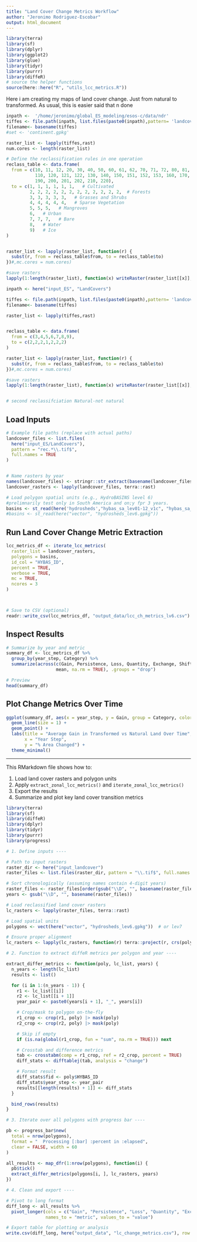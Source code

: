 ```yaml
---
title: "Land Cover Change Metrics Workflow"
author: "Jeronimo Rodriguez-Escobar"
output: html_document
---
```


```r
library(terra)
library(sf)
library(dplyr)
library(ggplot2)
library(glue)
library(tidyr)
library(purrr)
library(diffeR)
# source the helper functions
source(here::here("R", "utils_lcc_metrics.R"))
```


Here i am creating my maps of land cover change. Just from natural to transformed. As usual, this is easier said that n done


```r
inpath <-  '/home/jeronimo/global_ES_modeling/esos-c/data/ndr'
tiffes <- file.path(inpath, list.files(paste0(inpath),pattern= 'landcover'))
filename<- basename(tiffes)
#set <- 'continent.gpkg' 

raster_list <- lapply(tiffes,rast)
num.cores <- length(raster_list)

# Define the reclassification rules in one operation
reclass_table <- data.frame(
  from = c(10, 11, 12, 20, 30, 40, 50, 60, 61, 62, 70, 71, 72, 80, 81, 82, 90, 100,
           110, 120, 121, 122, 130, 140, 150, 151, 152, 153, 160, 170, 180,
           190, 200, 201, 202, 210, 220),
  to = c(1, 1, 1, 1, 1, 1,   # Cultivated
         2, 2, 2, 2, 2, 2, 2, 2, 2, 2, 2, 2,  # Forests
         3, 3, 3, 3, 3,   # Grasses and Shrubs
         4, 4, 4, 4, 4,   # Sparse Vegetation
         5, 5, 5,   # Mangroves
         6,   # Urban
         7, 7, 7,   # Bare
         8,   # Water
         9)   # Ice
)


raster_list <- lapply(raster_list, function(r) {
  subst(r, from = reclass_table$from, to = reclass_table$to)
})#,mc.cores = num.cores)

#save rasters 
lapply(1:length(raster_list), function(x) writeRaster(raster_list[[x]], paste0(here("input_ES", "LandCovers"),'/', filename[x])))

inpath <- here("input_ES", "LandCovers")

tiffes <- file.path(inpath, list.files(paste0(inpath),pattern= 'landcover'))
filename<- basename(tiffes)

raster_list <- lapply(tiffes,rast)


reclass_table <- data.frame(
  from = c(3,4,5,6,7,8,9),
  to = c(2,2,2,1,2,2,2)
)

raster_list <- lapply(raster_list, function(r) {
  subst(r, from = reclass_table$from, to = reclass_table$to)
})#,mc.cores = num.cores)

#save rasters 
lapply(1:length(raster_list), function(x) writeRaster(raster_list[[x]], paste0(here("input_ES", "LandCovers"),'/', "rec_", filename[x])))


# second reclassifciation Natural-not natural 

```

## Load Inputs

```r
# Example file paths (replace with actual paths)
landcover_files <- list.files(
  here("input_ES/LandCovers"),
  pattern = "rec.*\\.tif$", 
  full.names = TRUE
)


# Name rasters by year
names(landcover_files) <- stringr::str_extract(basename(landcover_files), "\\d{4}")
landcover_rasters <- lapply(landcover_files, terra::rast)

# Load polygon spatial units (e.g., HydroBASINS level 6)
#prelimnarily test only in South America and on;y fpr 3 years. 
basins <- st_read(here('hydrosheds',"hybas_sa_lev01-12_v1c", "hybas_sa_lev06_v1c.shp"))
#basins <- st_read(here("vector", "hydrosheds_lev6.gpkg"))
```

## Run Land Cover Change Metric Extraction

```r
lcc_metrics_df <- iterate_lcc_metrics(
  raster_list = landcover_rasters,
  polygons = basins,
  id_col = "HYBAS_ID",
  percent = TRUE,
  verbose = TRUE,
  mc = TRUE,
  ncores = 3
)



# Save to CSV (optional)
readr::write_csv(lcc_metrics_df, "output_data/lcc_ch_metrics_lv6.csv")
```

## Inspect Results

```r
# Summarize by year and metric
summary_df <- lcc_metrics_df %>%
  group_by(year_step, Category) %>%
  summarize(across(c(Gain, Persistence, Loss, Quantity, Exchange, Shift), 
                   mean, na.rm = TRUE), .groups = "drop")

# Preview
head(summary_df)
```

## Plot Change Metrics Over Time

```r
ggplot(summary_df, aes(x = year_step, y = Gain, group = Category, color = Category)) +
  geom_line(size = 1) +
  geom_point() +
  labs(title = "Average Gain in Transformed vs Natural Land Over Time",
       x = "Year Step",
       y = "% Area Changed") +
  theme_minimal()
```

---

This RMarkdown file shows how to:

1. Load land cover rasters and polygon units
2. Apply `extract_zonal_lcc_metrics()` and `iterate_zonal_lcc_metrics()`
3. Export the results
4. Summarize and plot key land cover transition metrics


```r

library(terra)
library(sf)
library(diffeR)
library(dplyr)
library(tidyr)
library(purrr)
library(progress)

# 1. Define inputs ----

# Path to input rasters
raster_dir <- here("input_landcover")
raster_files <- list.files(raster_dir, pattern = "\\.tif$", full.names = TRUE)

# Sort chronologically (assuming names contain 4-digit years)
raster_files <- raster_files[order(gsub("\\D", "", basename(raster_files)))]
years <- gsub("\\D", "", basename(raster_files))

# Load reclassified land cover rasters
lc_rasters <- lapply(raster_files, terra::rast)

# Load spatial units
polygons <- vect(here("vector", "hydrosheds_lev6.gpkg"))  # or lev7

# Ensure proper alignment
lc_rasters <- lapply(lc_rasters, function(r) terra::project(r, crs(polygons)))

# 2. Function to extract diffeR metrics per polygon and year ----

extract_differ_metrics <- function(poly, lc_list, years) {
  n_years <- length(lc_list)
  results <- list()

  for (i in 1:(n_years - 1)) {
    r1 <- lc_list[[i]]
    r2 <- lc_list[[i + 1]]
    year_pair <- paste0(years[i + 1], "_", years[i])

    # Crop/mask to polygon on-the-fly
    r1_crop <- crop(r1, poly) |> mask(poly)
    r2_crop <- crop(r2, poly) |> mask(poly)

    # Skip if empty
    if (is.na(global(r1_crop, fun = "sum", na.rm = TRUE))) next

    # Crosstab and difference metrics
    tab <- crosstabm(comp = r1_crop, ref = r2_crop, percent = TRUE)
    diff_stats <- difftablej(tab, analysis = "change")

    # Format result
    diff_stats$fid <- poly$HYBAS_ID
    diff_stats$year_step <- year_pair
    results[[length(results) + 1]] <- diff_stats
  }

  bind_rows(results)
}

# 3. Iterate over all polygons with progress bar ----

pb <- progress_bar$new(
  total = nrow(polygons),
  format = "  Processing [:bar] :percent in :elapsed",
  clear = FALSE, width = 60
)

all_results <- map_dfr(1:nrow(polygons), function(i) {
  pb$tick()
  extract_differ_metrics(polygons[i, ], lc_rasters, years)
})

# 4. Clean and export ----

# Pivot to long format
diff_long <- all_results %>%
  pivot_longer(cols = c("Gain", "Persistence", "Loss", "Quantity", "Exchange", "Shift"),
               names_to = "metric", values_to = "value")

# Export table for plotting or analysis
write.csv(diff_long, here("output_data", "lc_change_metrics.csv"), row.names = FALSE)


```

